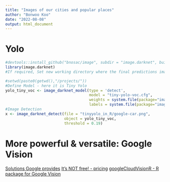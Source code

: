 ```yaml
---
title: "Images of our cities and popular places"
author: "Bonwoo Koo"
date: "2022-08-08"
output: html_document
---
```



# Yolo
```r
#devtools::install_github("bnosac/image", subdir = "image.darknet", build_vignettes = TRUE)
library(image.darknet)
#If required, Set new working directory where the final predictions imaged with bounding box will be saved
```

```r
#setwd(paste0(getwd(),"/projects/"))
#Define Model - here it is Tiny Yolo
yolo_tiny_voc <- image_darknet_model(type = 'detect', 
                                     model = "tiny-yolo-voc.cfg", 
                                     weights = system.file(package="image.darknet", "models", "tiny-yolo-voc.weights"), 
                                     labels = system.file(package="image.darknet", "include", "darknet", "data", "voc.names"))
#Image Detection
x <- image_darknet_detect(file = "tinyyolo_in_R/google-car.png", 
                          object = yolo_tiny_voc,
                          threshold = 0.19)
```


# More powerful & versatile: Google Vision

[Solutions Google provides](https://cloud.google.com/vision#section-11)
[It's NOT free! - pricing](https://cloud.google.com/vision/pricing)
[googleCloudVisionR - R package for Google Vision](https://www.youtube.com/watch?v=S9GWkY4EYPc)